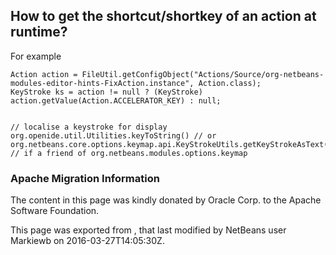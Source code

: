 <!--

    Licensed to the Apache Software Foundation (ASF) under one
    or more contributor license agreements.  See the NOTICE file
    distributed with this work for additional information
    regarding copyright ownership.  The ASF licenses this file
    to you under the Apache License, Version 2.0 (the
    "License"); you may not use this file except in compliance
    with the License.  You may obtain a copy of the License at

      http://www.apache.org/licenses/LICENSE-2.0

    Unless required by applicable law or agreed to in writing,
    software distributed under the License is distributed on an
    "AS IS" BASIS, WITHOUT WARRANTIES OR CONDITIONS OF ANY
    KIND, either express or implied.  See the License for the
    specific language governing permissions and limitations
    under the License.

-->
==How to get the shortcut/shortkey of an action at runtime?==

For example
<pre>
Action action = FileUtil.getConfigObject("Actions/Source/org-netbeans-modules-editor-hints-FixAction.instance", Action.class);
KeyStroke ks = action != null ? (KeyStroke) action.getValue(Action.ACCELERATOR_KEY) : null;


// localise a keystroke for display
org.openide.util.Utilities.keyToString() // or
org.netbeans.core.options.keymap.api.KeyStrokeUtils.getKeyStrokeAsText() // if a friend of org.netbeans.modules.options.keymap
</pre>

===Apache Migration Information===

The content in this page was kindly donated by Oracle Corp. to the
Apache Software Foundation.

This page was exported from , 
that last modified by NetBeans user Markiewb 
on 2016-03-27T14:05:30Z.


